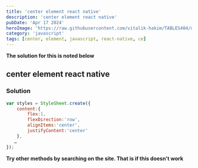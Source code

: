 ---
title: 'center element react native'
description: 'center element react native'
pubDate: 'Apr 17 2024'
heroImage: 'https://raw.githubusercontent.com/vitalik-hakim/TABLES404/main/error_b/JavaScript.png'
category: 'javascript'
tags: [center, element, javascript, react-native, ce]
---

**The solution for this is noted below**

## center element react native

### Solution

```javascript
var styles = StyleSheet.create({
    content:{
        flex:1,
        flexDirection:'row',
        alignItems:'center',
        justifyContent:'center'
    },
   …
});
```
**Try other methods by searching on the site. That is if this doesn't work**
